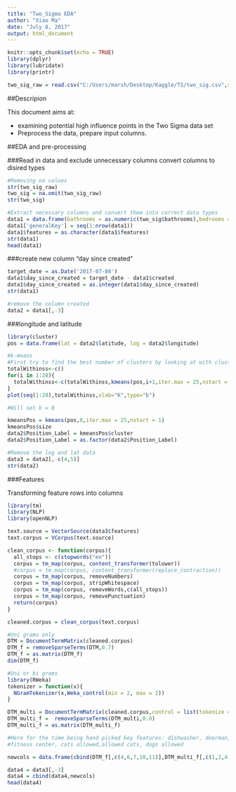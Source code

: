 ---
title: "Two_Sigma EDA"
author: "Xiao Ma"
date: "July 8, 2017"
output: html_document
---

```{r setup, include=FALSE}
knitr::opts_chunk$set(echo = TRUE)
library(dplyr)
library(lubridate)
library(printr)
```

```{r echo = F}
two_sig_raw = read.csv("C:/Users/marsh/Desktop/Kaggle/TS/two_sig.csv",stringsAsFactors = F)
```

##Descripion

This document aims at:

* examining potential high influence points in the Two Sigma data set
* Preprocess the data, prepare input columns. 

##EDA and pre-processing

###Read in data and exclude unnecessary columns convert columns to disired types
```{r}
#Removing na values
str(two_sig_raw)
two_sig = na.omit(two_sig_raw)
str(two_sig)

#Extract necessary columns and convert them into correct data types
data1 = data.frame(bathrooms = as.numeric(two_sig$bathrooms),bedrooms = as.numeric(two_sig$bedrooms),created = as.Date(two_sig$created),features = as.character(two_sig$features), latitude = as.numeric(two_sig$latitude), longitude = as.numeric(two_sig$longitude),price = as.numeric(two_sig$price),response = as.integer(as.factor(two_sig$interest_level)))
data1['generalKey'] = seq(1:nrow(data1))
data1$features = as.character(data1$features)
str(data1)
head(data1)
```

###create new column "day since created"

```{r}
target_date = as.Date('2017-07-08')
data1$day_since_created = target_date - data1$created
data1$day_since_created = as.integer(data1$day_since_created)
str(data1)

#remove the column created 
data2 = data1[,-3]
```

###longitude and latitude


```{r}
library(cluster)
pos = data.frame(lat = data2$latitude, log = data2$longitude)
```

```{r}
#k-means
#First try to find the best number of clusters by looking at with cluster sum of squares:
totalWithinss<-c()
for(i in 1:20){
  totalWithinss<-c(totalWithinss,kmeans(pos,i+1,iter.max = 25,nstart = 1)$tot.withinss)
}
plot(seq(1:20),totalWithinss,xlab="K",type="b")

#Will set k = 8

kmeansPos = kmeans(pos,8,iter.max = 25,nstart = 1)
kmeansPos$size
data2$Position_Label = kmeansPos$cluster
data2$Position_Label = as.factor(data2$Position_Label)

#Remove the log and lat data
data3 = data2[,-c(4,5)]
str(data2)
```

###Features

Transforming feature rows into columns

```{r}
library(tm)
library(NLP)
library(openNLP)

text.source = VectorSource(data3$features)
text.corpus = VCorpus(text.source)

clean_corpus <- function(corpus){
  all_stops <- c(stopwords("en"))
  corpus = tm_map(corpus, content_transformer(tolower))
  #corpus = tm_map(corpus, content_transformer(replace_contraction))
  corpus = tm_map(corpus, removeNumbers)
  corpus = tm_map(corpus, stripWhitespace)
  corpus = tm_map(corpus, removeWords,c(all_stops))
  corpus = tm_map(corpus, removePunctuation)
  return(corpus)
}

cleaned.corpus = clean_corpus(text.corpus)

#Uni grams only
DTM = DocumentTermMatrix(cleaned.corpus)
DTM_f = removeSparseTerms(DTM,0.7)
DTM_f = as.matrix(DTM_f)
dim(DTM_f)

#Uni or bi grams
library(RWeka)
tokenizer = function(x){
  NGramTokenizer(x,Weka_control(min = 2, max = 2))
}

DTM_multi = DocumentTermMatrix(cleaned.corpus,control = list(tokenize = tokenizer))
DTM_multi_f =  removeSparseTerms(DTM_multi,0.8)
DTM_multi_f = as.matrix(DTM_multi_f)

#Here for the time being hand picked key features: dishwasher, doorman, elevator,hardwood, laundry
#fitness center, cats allowed,allowed cats, dogs allowed

newcols = data.frame(cbind(DTM_f[,c(4,6,7,10,11)],DTM_multi_f[,c(1,2,4,7)]))

data4 = data3[,-3]
data4 = cbind(data4,newcols)
head(data4)
```












